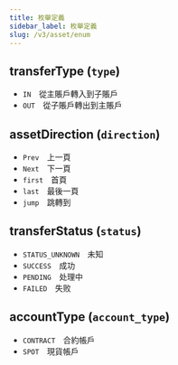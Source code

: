 ```yaml
---
title: 枚舉定義
sidebar_label: 枚舉定義
slug: /v3/asset/enum
---
```


## transferType (`type`)
* `IN`&emsp;從主賬戶轉入到子賬戶
* `OUT`&emsp;從子賬戶轉出到主賬戶

## assetDirection (`direction`)
* `Prev`&emsp;上一頁
* `Next`&emsp;下一頁
* `first`&emsp;首頁
* `last`&emsp;最後一頁
* `jump`&emsp;跳轉到

## transferStatus (`status`)
* `STATUS_UNKNOWN`&emsp;未知
* `SUCCESS`&emsp;成功
* `PENDING`&emsp;处理中
* `FAILED`&emsp;失败

## accountType (`account_type`)
* `CONTRACT`&emsp;合約帳戶
* `SPOT`&emsp;現貨帳戶